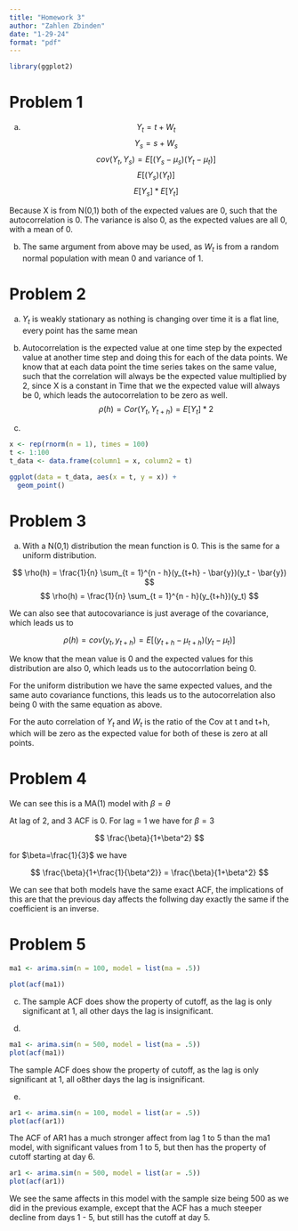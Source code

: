 ```yaml
---
title: "Homework 3"
author: "Zahlen Zbinden"
date: "1-29-24"
format: "pdf"
---
```


```r
library(ggplot2)
```

# Problem 1

a)
$$
Y_t = t + W_t 
$$
$$
Y_s = s + W_s
$$
$$
cov(Y_t, Y_s) = E[(Y_s - \mu_s)(Y_t - \mu_t)] 
$$
$$
E[(Y_s)(Y_t)]
$$
$$
E[Y_s] * E[Y_t]
$$

Because X is from N(0,1) both of the expected values are 0, such that the autocorrelation is 0. The variance is also 0, as the expected values are all 0, with a mean of 0. 

b) The same argument from above may be used, as $W_t$ is from a random normal population with mean 0 and variance of 1.

# Problem 2

a) $Y_t$ is weakly stationary as nothing is changing over time it is a flat line, every point has the same mean

b) Autocorrelation is the expected value at one time step by the expected value at another time step and doing this for each of the data points. We know that at each data point the time series takes on the same value, such that the correlation will always be the expected value multiplied by 2, since X is a constant in Time that we the expected value will always be 0, which leads the autocorrelation to be zero as well.
$$
\rho(h) = Cor(Y_t, Y_{t+h}) = E[Y_t] * 2
$$


c)
```r
x <- rep(rnorm(n = 1), times = 100)
t <- 1:100
t_data <- data.frame(column1 = x, column2 = t)
```


```r
ggplot(data = t_data, aes(x = t, y = x)) +
  geom_point()
```

# Problem 3

a) With a N(0,1) distribution the mean function is 0. This is the same for a uniform distribution.

$$
\rho(h) = \frac{1}{n} \sum_{t = 1}^{n - h}(y_{t+h} - \bar{y})(y_t - \bar{y})
$$
$$
\rho(h) = \frac{1}{n} \sum_{t = 1}^{n - h}(y_{t+h})(y_t)
$$

We can also see that autocovariance is just average of the covariance, which leads us to

$$
\rho(h) = cov(y_t, y_{t+h}) = E[(y_{t+h} - \mu_{t+h})(y_{t}-\mu_t)]
$$

We know that the mean value is 0 and the expected values for this distribution are also 0, which leads us to the autocorrlation being 0.

For the uniform distribution we have the same expected values, and the same auto covariance functions, this leads us to the autocorrelation also being 0 with the same equation as above. 

For the auto correlation of $Y_t$ and $W_t$ is the ratio of the Cov at t and t+h, which will be zero as the expected value for both of these is zero at all points.

# Problem 4

We can see this is a MA(1) model with $\beta = \theta$

At lag of 2, and 3 ACF is 0. For lag = 1 we have for $\beta = 3$

$$
\frac{\beta}{1+\beta^2}
$$

for $\beta=\frac{1}{3}$ we have

$$
\frac{\beta}{1+\frac{1}{\beta^2}} = \frac{\beta}{1+\beta^2}
$$

We can see that both models have the same exact ACF, the implications of this are that the previous day affects the follwing day exactly the same if the coefficient is an inverse.


# Problem 5

```r
ma1 <- arima.sim(n = 100, model = list(ma = .5))
```

```r
plot(acf(ma1))
```

c. The sample ACF does show the property of cutoff, as the lag is only significant at 1, all other days the lag is insignificant.

d. 

```r
ma1 <- arima.sim(n = 500, model = list(ma = .5))
plot(acf(ma1))
```

The sample ACF does show the property of cutoff, as the lag is only significant at 1, all o8ther days the lag is insignificant.

e.

```r
ar1 <- arima.sim(n = 100, model = list(ar = .5))
plot(acf(ar1))
```

The ACF of AR1 has a much stronger affect from lag 1 to 5 than the ma1 model, with significant values from 1 to 5, but then has the property of cutoff starting at day 6.


```r
ar1 <- arima.sim(n = 500, model = list(ar = .5))
plot(acf(ar1))
```

We see the same affects in this model with the sample size being 500 as we did in the previous example, except that the ACF has a much steeper decline from days 1 - 5, but still has the cutoff at day 5.